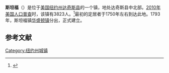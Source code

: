{{Infobox settlement
|official_name            = 斯坦福
|settlement_type          = 镇
|nickname                 =
|motto                    =

<!-- Images -->
|image_skyline            =
|imagesize                =
|image_caption            =
|image_flag               =
|image_seal               = <!-- 檔案不存在 Seal of the Town of Stanford, New York.jpg ，可從英文維基百科取得 -->

<!-- Maps -->
|pushpin_map            =
|pushpin_label_position = <!-- the position of the pushpin label: left, right, top, bottom, none -->
|pushpin_map_caption    =
|pushpin_mapsize        =
|image_map                = Dutchess County New York incorporated areas Stanford highlighted.svg
|mapsize                  = 220px
|map_caption              = 
|image_map1               =
|mapsize1                 =
|map_caption1             =

<!-- Location -->
|coordinates_display      = inline,title
|coordinates_region       = US-NY
|subdivision_type         = [[国家|国家]]
|subdivision_name         = [[美国|美国]]
|subdivision_type1        = [[美国行政区划|州]]
|subdivision_name1        = [[纽约州|纽约州]]
|subdivision_type2        = [[纽约州行政区划|县]]
|subdivision_name2        = [[达奇斯县|达奇斯县]]
|government_footnotes     =
|government_type          = 
|established_title        =
|established_date         =

<!-- Area -->
|unit_pref  =  Imperial
|area_footnotes           =
|area_magnitude           =
|area_total_km2           = 130.2
|area_land_km2            = 128.6
|area_water_km2           = 1.7
|area_total_sq_mi         = 
|area_land_sq_mi          = 
|area_water_sq_mi         = 

<!-- Population -->
|population_as_of         = [[2010年美国人口普查|2010]]
|population_footnotes     =
|population_total         = 3823
|population_density_km2   = 29.7
|population_density_sq_mi = 

<!-- General information -->
|timezone                 = [[美国东部时间|EST]]
|utc_offset               = -5
|timezone_DST             = EDT
|utc_offset_DST           = -4
|elevation_footnotes      =
|elevation_m              = 122
|elevation_ft             = 400
|latd = 41 |latm = 53 |lats = 2 |latNS = N
|longd = 73 |longm = 42 |longs = 12 |longEW = W

<!-- Area/postal codes & others -->
|postal_code_type         =
|postal_code              =
|area_code                =
|website                  = {{URL|www.townofstanford.org}}
|footnotes                =
}}
'''斯坦福'''（{{lang-en|Stanford}}）是位于[[美国|美国]][[纽约州|纽约州]][[达奇斯县|达奇斯县]]的一个镇，地处达奇斯县中北部。[[2010年美国人口普查|2010年美国人口普查]]时，该镇有3823人。<ref name>{{cite web|url=http://factfinder2.census.gov|publisher=[[United_States_Census_Bureau|United States Census Bureau]]|title=American FactFinder|access-date=2021-12-20|archive-date=2013-09-11|archive-url=https://web.archive.org/web/20130911234518/http://factfinder2.census.gov/|dead-url=no}}</ref>最初的定居者于1750年左右到达此地。1793年，斯坦福镇[[华盛顿_(纽约州)|华盛顿镇]]分出，正式建立。

== 参考文献 ==
{{reflist}}

{{NY-stub}}
[[Category:纽约州城镇|Category:纽约州城镇]]